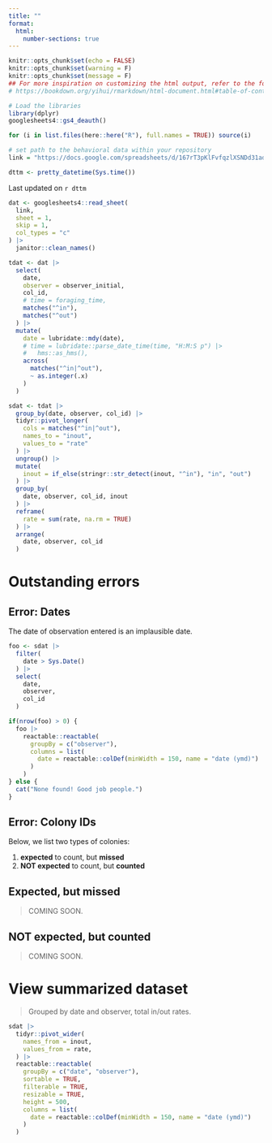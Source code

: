 ```yaml
---
title: ""
format: 
  html: 
    number-sections: true
---
```



```r
knitr::opts_chunk$set(echo = FALSE)
knitr::opts_chunk$set(warning = F)
knitr::opts_chunk$set(message = F)
## For more inspiration on customizing the html output, refer to the following:
# https://bookdown.org/yihui/rmarkdown/html-document.html#table-of-contents

```


<!-- Housekeeping -->

```r

# Load the libraries
library(dplyr)
googlesheets4::gs4_deauth()

for (i in list.files(here::here("R"), full.names = TRUE)) source(i)

# set path to the behavioral data within your repository 
link = "https://docs.google.com/spreadsheets/d/167rT3pKlFvfqzlXSNDd31ad4pZSzWwvz4mtAnq2I0z8/edit?gid=0#gid=0"

dttm <- pretty_datetime(Sys.time())

```

Last updated on `r dttm`

<!-- # Read data from googledrive -->

```r
dat <- googlesheets4::read_sheet(
  link,
  sheet = 1,
  skip = 1,
  col_types = "c"
) |> 
  janitor::clean_names()
```

<!-- Check if formatting of googlesheet is okay. -->

<!-- # Tidy data -->

```r
tdat <- dat |> 
  select(
    date,
    observer = observer_initial,
    col_id,
    # time = foraging_time,
    matches("^in"),
    matches("^out")
  ) |> 
  mutate(
    date = lubridate::mdy(date),
    # time = lubridate::parse_date_time(time, "H:M:S p") |> 
    #   hms::as_hms(),
    across(
      matches("^in|^out"),
      ~ as.integer(.x)
    )
  )
```

<!-- # Summarize  -->

```r
sdat <- tdat |> 
  group_by(date, observer, col_id) |> 
  tidyr::pivot_longer(
    cols = matches("^in|^out"),
    names_to = "inout",
    values_to = "rate"
  ) |> 
  ungroup() |> 
  mutate(
    inout = if_else(stringr::str_detect(inout, "^in"), "in", "out")
  ) |> 
  group_by(
    date, observer, col_id, inout
  ) |> 
  reframe(
    rate = sum(rate, na.rm = TRUE)
  ) |> 
  arrange(
    date, observer, col_id
  )
```

# Outstanding errors

## Error: Dates

The date of observation entered is an implausible date.

```r
foo <- sdat |> 
  filter(
    date > Sys.Date() 
  ) |> 
  select(
    date,
    observer,
    col_id
  )

if(nrow(foo) > 0) {
  foo |> 
    reactable::reactable(
      groupBy = c("observer"),
      columns = list(
        date = reactable::colDef(minWidth = 150, name = "date (ymd)")
      )
    )
} else {
  cat("None found! Good job people.")
}
```

## Error: Colony IDs

Below, we list two types of colonies:

1. __expected__ to count, but __missed__
2. __NOT expected__ to count, but __counted__

::: {.callout-note collapse=true}
## Expected, but missed

> COMING SOON.

:::

::: {.callout-warning collapse=true}
## NOT expected, but counted

> COMING SOON.

:::

# View summarized dataset

> Grouped by date and observer, total in/out rates.

```r
sdat |> 
  tidyr::pivot_wider(
    names_from = inout,
    values_from = rate,
  ) |> 
  reactable::reactable(
    groupBy = c("date", "observer"),
    sortable = TRUE,
    filterable = TRUE,
    resizable = TRUE,
    height = 500,
    columns = list(
      date = reactable::colDef(minWidth = 150, name = "date (ymd)")
    )
  )
```

